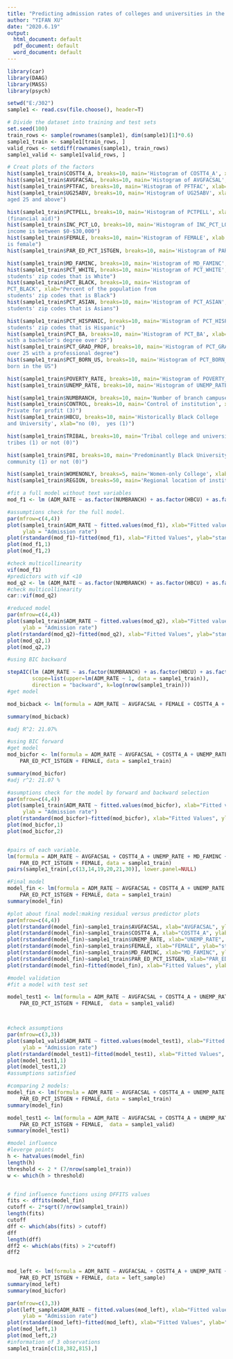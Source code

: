 ```yaml
---
title: "Predicting admission rates of colleges and universities in the United States"
author: "YIFAN XU"
date: "2020.6.19"
output:
  html_document: default
  pdf_document: default
  word_document: default
---
```



```r
library(car)
library(DAAG)
library(MASS)
library(psych)
```


```r
setwd("E:/302")
sample1 <- read.csv(file.choose(), header=T)
```


```r
# Divide the dataset into training and test sets
set.seed(100)
train_rows <- sample(rownames(sample1), dim(sample1)[1]*0.6)
sample1_train <- sample1[train_rows, ]
valid_rows <- setdiff(rownames(sample1), train_rows)
sample1_valid <- sample1[valid_rows, ]
```



```r
# Creat plots of the factors
hist(sample1_train$COSTT4_A, breaks=10, main='Histogram of COSTT4_A', xlab="Average cost of attendance per academic year")
hist(sample1_train$AVGFACSAL, breaks=10, main='Histogram of AVGFACSAL', xlab="Average faculty salary")
hist(sample1_train$PFTFAC, breaks=10, main='Histogram of PFTFAC', xlab="Proportion of full time faculty members")
hist(sample1_train$UG25ABV, breaks=10, main='Histogram of UG25ABV', xlab="Percentage of undergraduates 
aged 25 and above")

hist(sample1_train$PCTPELL, breaks=10, main='Histogram of PCTPELL', xlab="Percentage of undergraduates receiving Pell grant 
(financial aid)")
hist(sample1_train$INC_PCT_LO, breaks=10, main='Histogram of INC_PCT_LO', xlab="Percentage of aided students whose family 
income is between $0-$30,000")
hist(sample1_train$FEMALE, breaks=10, main='Histogram of FEMALE', xlab = "Proportion of student body that 
is female")
hist(sample1_train$PAR_ED_PCT_1STGEN, breaks=10, main='Histogram of PAR_ED_PCT_1STGEN', xlab="Percentage of first generation students")

hist(sample1_train$MD_FAMINC, breaks=10, main='Histogram of MD_FAMINC', xlab="Median family income of students")
hist(sample1_train$PCT_WHITE, breaks=10, main='Histogram of PCT_WHITE', xlab="Percent of the population from 
students' zip codes that is White")
hist(sample1_train$PCT_BLACK, breaks=10, main='Histogram of 
PCT_BLACK', xlab="Percent of the population from 
students' zip codes that is Black")
hist(sample1_train$PCT_ASIAN, breaks=10, main='Histogram of PCT_ASIAN', xlab="Percent of the population from 
students' zip codes that is Asians")

hist(sample1_train$PCT_HISPANIC, breaks=10, main='Histogram of PCT_HISPANIC', xlab="Percent of the population from 
students' zip codes that is Hispanic")
hist(sample1_train$PCT_BA, breaks=10, main='Histogram of PCT_BA', xlab="Percent of students' zip codes 
with a bachelor's degree over 25")
hist(sample1_train$PCT_GRAD_PROF, breaks=10, main='Histogram of PCT_GRAD_PROF', xlab="Percent of students' zip codes
over 25 with a professional degree")
hist(sample1_train$PCT_BORN_US, breaks=10, main='Histogram of PCT_BORN_US', xlab="Percent of students' zip codes that was 
born in the US")

hist(sample1_train$POVERTY_RATE, breaks=10, main='Histogram of POVERTY_RATE', xlab="Poverty rate")
hist(sample1_train$UNEMP_RATE, breaks=10, main='Histogram of UNEMP_RATE', xlab="Unemployment rate")

hist(sample1_train$NUMBRANCH, breaks=10, main='Number of branch campuses', xlab="Number of branch campuses")
hist(sample1_train$CONTROL, breaks=10, main='Control of institution', xlab="Public (1), Private non-profit (2), 
Private for profit (3)")
hist(sample1_train$HBCU, breaks=10, main='Historically Black College 
and University', xlab="no (0),  yes (1)")

hist(sample1_train$TRIBAL, breaks=10, main='Tribal college and university', xlab="University for native American 
tribes (1) or not (0)")

hist(sample1_train$PBI, breaks=10, main='Predominantly Black University', xlab="Currently predominantly serves black 
community (1) or not (0)")

hist(sample1_train$WOMENONLY, breaks=5, main='Women-only College', xlab="Women-only institution (1) or not (0)")
hist(sample1_train$REGION, breaks=50, main='Regional location of institution', xlab="0: US Service Schools, 1: New England, 2: Mid East, 3: Great Lakes, 4: Plains, 5: Southeast, 6:Southwest, 7: Rocky Mountains, 8: Far West, 9: Outlying Areas")
```




```r
#fit a full model without text variables
mod_f1 <- lm (ADM_RATE ~ as.factor(NUMBRANCH) + as.factor(HBCU) + as.factor(PBI) + as.factor(TRIBAL) + as.factor(HSI) + as.factor(WOMENONLY) + PFTFAC + AVGFACSAL + PCTPELL + UG25ABV  + FEMALE + COSTT4_A + INC_PCT_LO + PAR_ED_PCT_1STGEN + MD_FAMINC + PCT_WHITE + PCT_BLACK + PCT_ASIAN + PCT_HISPANIC +  PCT_BA + PCT_GRAD_PROF + PCT_BORN_US + POVERTY_RATE + UNEMP_RATE, data = sample1_train)
```




```r
#assumptions check for the full model.
par(mfrow=c(4,4))
plot(sample1_train$ADM_RATE ~ fitted.values(mod_f1), xlab="Fitted values", 
     ylab = "Admission rate")
plot(rstandard(mod_f1)~fitted(mod_f1), xlab="Fitted Values", ylab="standard. residuals",main='Assumptions check for full model')
plot(mod_f1,1)
plot(mod_f1,2)
```




```r
#check multicollinearity
vif(mod_f1)
#predictors with vif <10 
mod_q2 <- lm (ADM_RATE ~ as.factor(NUMBRANCH) + as.factor(HBCU) + as.factor(PBI) + as.factor(TRIBAL) + as.factor(HSI) + as.factor(WOMENONLY) + PFTFAC + AVGFACSAL + PCTPELL + UG25ABV  + FEMALE + COSTT4_A  + PAR_ED_PCT_1STGEN + MD_FAMINC  + PCT_ASIAN  +  PCT_BA + PCT_GRAD_PROF + PCT_BORN_US  + UNEMP_RATE, data = sample1_train)
#check multicollinearity
car::vif(mod_q2)
```


```r
#reduced model
par(mfrow=c(4,4))
plot(sample1_train$ADM_RATE ~ fitted.values(mod_q2), xlab="Fitted values", 
     ylab = "Admission rate")
plot(rstandard(mod_q2)~fitted(mod_q2), xlab="Fitted Values", ylab="standard. residuals",main='Assumptions check for reduced model')
plot(mod_q2,1)
plot(mod_q2,2)
```




```r
#using BIC backward

stepAIC(lm (ADM_RATE ~ as.factor(NUMBRANCH) + as.factor(HBCU) + as.factor(PBI) + as.factor(TRIBAL) + as.factor(HSI) + as.factor(WOMENONLY) + PFTFAC + AVGFACSAL + PCTPELL + UG25ABV  + FEMALE + COSTT4_A  + PAR_ED_PCT_1STGEN + MD_FAMINC  + PCT_ASIAN  +  PCT_BA + PCT_GRAD_PROF + PCT_BORN_US  + UNEMP_RATE, data = sample1_train), 
        scope=list(upper=lm(ADM_RATE ~ 1, data = sample1_train)), 
        direction = "backward", k=log(nrow(sample1_train)))
#get model

mod_bicback <- lm(formula = ADM_RATE ~ AVGFACSAL + FEMALE + COSTT4_A + PAR_ED_PCT_1STGEN +  MD_FAMINC + UNEMP_RATE, data = sample1_train)

summary(mod_bicback)

#adj R^2: 21.07%
```





```r
#using BIC forward
#get model
mod_bicfor <- lm(formula = ADM_RATE ~ AVGFACSAL + COSTT4_A + UNEMP_RATE + MD_FAMINC + 
    PAR_ED_PCT_1STGEN + FEMALE, data = sample1_train)

summary(mod_bicfor)
#adj r^2: 21.07 %
```




```r
#asumptions check for the model by forward and backward selection
par(mfrow=c(4,4))
plot(sample1_train$ADM_RATE ~ fitted.values(mod_bicfor), xlab="Fitted values", 
     ylab = "Admission rate")
plot(rstandard(mod_bicfor)~fitted(mod_bicfor), xlab="Fitted Values", ylab="standard. residuals",main='Assumptions check for forward selection')
plot(mod_bicfor,1)
plot(mod_bicfor,2)


#pairs of each variable.
lm(formula = ADM_RATE ~ AVGFACSAL + COSTT4_A + UNEMP_RATE + MD_FAMINC + 
    PAR_ED_PCT_1STGEN + FEMALE, data = sample1_train)
pairs(sample1_train[,c(13,14,19,20,21,30)], lower.panel=NULL)
```




```r
#Final model
model_fin <- lm(formula = ADM_RATE ~ AVGFACSAL + COSTT4_A + UNEMP_RATE + MD_FAMINC + 
    PAR_ED_PCT_1STGEN + FEMALE, data = sample1_train)
summary(model_fin)
```




```r
#plot about final model:making residual versus predictor plots
par(mfrow=c(4,4))   
plot(rstandard(model_fin)~sample1_train$AVGFACSAL, xlab="AVGFACSAL", ylab="standard. residuals")
plot(rstandard(model_fin)~sample1_train$COSTT4_A, xlab="COSTT4_A", ylab="standard. residuals")
plot(rstandard(model_fin)~sample1_train$UNEMP_RATE, xlab="UNEMP_RATE", ylab="standard. residuals")
plot(rstandard(model_fin)~sample1_train$FEMALE, xlab="FEMALE", ylab="standard. residuals")
plot(rstandard(model_fin)~sample1_train$MD_FAMINC, xlab="MD_FAMINC", ylab="standard. residuals")
plot(rstandard(model_fin)~sample1_train$PAR_ED_PCT_1STGEN, xlab="PAR_ED_PCT_1STGEN", ylab="standard. residuals")
plot(rstandard(model_fin)~fitted(model_fin), xlab="Fitted Values", ylab="standard. residuals")
```






```r
#model validation
#fit a model with test set

model_test1 <- lm(formula = ADM_RATE ~ AVGFACSAL + COSTT4_A + UNEMP_RATE + MD_FAMINC + 
    PAR_ED_PCT_1STGEN + FEMALE,  data = sample1_valid)



#check assumptions
par(mfrow=c(3,3))
plot(sample1_valid$ADM_RATE ~ fitted.values(model_test1), xlab="Fitted values", 
     ylab = "Admission rate")
plot(rstandard(model_test1)~fitted(model_test1), xlab="Fitted Values", ylab="standard. residuals",main='Model')
plot(model_test1,1)
plot(model_test1,2)
#assumptions satisfied
```



```r
#comparing 2 models:
model_fin <- lm(formula = ADM_RATE ~ AVGFACSAL + COSTT4_A + UNEMP_RATE + MD_FAMINC + 
    PAR_ED_PCT_1STGEN + FEMALE, data = sample1_train)
summary(model_fin)

model_test1 <- lm(formula = ADM_RATE ~ AVGFACSAL + COSTT4_A + UNEMP_RATE + MD_FAMINC + 
    PAR_ED_PCT_1STGEN + FEMALE,  data = sample1_valid)
summary(model_test1)

```




```r
#model influence
#leverge points
h <- hatvalues(model_fin)
length(h)
threshold <- 2 * (7/nrow(sample1_train))
w <- which(h > threshold)


# find influence functions using DFFITS values
fits <- dffits(model_fin)
cutoff <- 2*sqrt(7/nrow(sample1_train))
length(fits)
cutoff
dff <- which(abs(fits) > cutoff)
dff
length(dff)
dff2 <- which(abs(fits) > 2*cutoff)
dff2

              
mod_left <- lm(formula = ADM_RATE ~ AVGFACSAL + COSTT4_A + UNEMP_RATE + MD_FAMINC + 
    PAR_ED_PCT_1STGEN + FEMALE, data = left_sample)
summary(mod_left)
summary(mod_bicfor)

par(mfrow=c(3,3))
plot(left_sample$ADM_RATE ~ fitted.values(mod_left), xlab="Fitted values", 
     ylab = "Admission rate")
plot(rstandard(mod_left)~fitted(mod_left), xlab="Fitted Values", ylab="standard. residuals",main='Model')
plot(mod_left,1)
plot(mod_left,2)
#information of 3 observations
sample1_train[c(18,382,815),]
```




